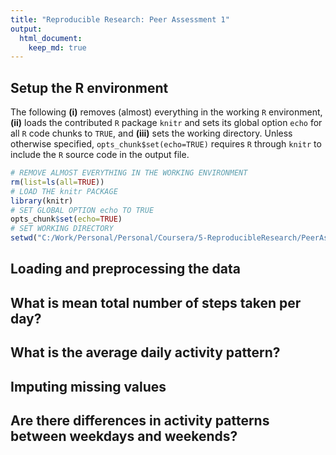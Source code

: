 ```yaml
---
title: "Reproducible Research: Peer Assessment 1"
output: 
  html_document:
    keep_md: true
---
```




## Setup the R environment

The following **(i)** removes (almost) everything in the working `R` environment, **(ii)** loads the contributed `R` package `knitr` and sets its global option `echo` for all `R` code chunks to `TRUE`, and **(iii)** sets the working directory. Unless otherwise specified, `opts_chunk$set(echo=TRUE)` requires `R` through `knitr` to include the `R` source code in the output file. 

```r
# REMOVE ALMOST EVERYTHING IN THE WORKING ENVIRONMENT
rm(list=ls(all=TRUE))
# LOAD THE knitr PACKAGE
library(knitr)
# SET GLOBAL OPTION echo TO TRUE
opts_chunk$set(echo=TRUE)
# SET WORKING DIRECTORY
setwd("C:/Work/Personal/Personal/Coursera/5-ReproducibleResearch/PeerAssessment1")
```



## Loading and preprocessing the data



## What is mean total number of steps taken per day?



## What is the average daily activity pattern?



## Imputing missing values



## Are there differences in activity patterns between weekdays and weekends?
